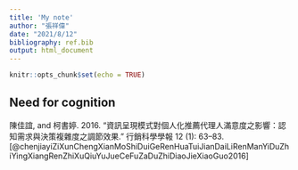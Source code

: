 ```yaml
---
title: 'My note'
author: "張祥偉"
date: "2021/8/12"
bibliography: ref.bib
output: html_document
---
```


```r
knitr::opts_chunk$set(echo = TRUE)
```

## Need for cognition
陳佳誼, and 柯書婷. 2016. “資訊呈現模式對個人化推薦代理人滿意度之影響：認知需求與決策複雜度之調節效果.” 行銷科學學報 12 (1): 63–83. [@chenjiayiZiXunChengXianMoShiDuiGeRenHuaTuiJianDaiLiRenManYiDuZhiYingXiangRenZhiXuQiuYuJueCeFuZaDuZhiDiaoJieXiaoGuo2016]

